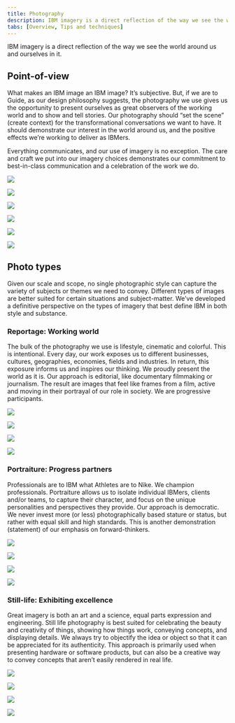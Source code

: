 ```yaml
---
title: Photography
description: IBM imagery is a direct reflection of the way we see the world around us and ourselves in it.
tabs: [Overview, Tips and techniques]
---
```


<PageDescription>

IBM imagery is a direct reflection of the way we see the world around us and
ourselves in it.

</PageDescription>

## Point-of-view

What makes an IBM image an IBM image? It’s subjective. But, if we are to Guide, as our design philosophy suggests, the photography we use gives us the opportunity to present ourselves as great observers of the working world and to show and tell stories. Our photography should “set the scene” (create context) for the transformational conversations we want to have. It should demonstrate our interest in the world around us, and the positive effects we’re working to deliver as IBMers.

Everything communicates, and our use of imagery is no exception. The care and craft we put into our imagery choices demonstrates our commitment to best-in-class communication and a celebration of the work we do.

![](./images/overview/pov-1.jpg)

<Row className="gallery-row-padding">
<Column colMd={2} colLg={4}>

![](./images/overview/pov-2.jpg)

</Column>
<Column colMd={2} colLg={4}>

![](./images/overview/pov-3.jpg)

</Column>
</Row>

<Row className="gallery-row-padding">
<Column colMd={4} colLg={8} offsetMd={2} offsetLg={4}>

![](./images/overview/pov-4.jpg)

</Column>
</Row>

<Row className="gallery-row-padding">
<Column colMd={4} colLg={8}>

![](./images/overview/pov-5.jpg)

</Column>
<Column colMd={2} colLg={4}>

![](./images/overview/pov-6.jpg)

</Column>
</Row>

## Photo types

Given our scale and scope, no single photographic style can capture the variety of subjects or themes we need to convey. Different types of images are better suited for certain situations and subject-matter. We’ve developed a definitive perspective on the types of imagery that best define IBM in both style and substance.

### **Reportage:** Working world

The bulk of the photography we use is lifestyle, cinematic and colorful. This is intentional. Every day, our work exposes us to different businesses, cultures, geographies, economies, fields and industries. In return, this exposure informs us and inspires our thinking. We proudly present the world as it is. Our approach is editorial, like documentary filmmaking or journalism. The result are images that feel like frames from a film, active and moving in their portrayal of our role in society. We are progressive participants.

<Row className="gallery-row-padding">

<Column colMd={3} colLg={4}>

![](./images/overview/reportage-1.jpg)

</Column>
<Column colMd={3} colLg={4}>

![](./images/overview/reportage-2.jpg)

</Column>

</Row>
<Row className="gallery-row-padding">

<Column colMd={2} colLg={3}>

![](./images/overview/reportage-3.jpg)

</Column>
<Column colMd={4} colLg={5}>

![](./images/overview/reportage-4.jpg)

</Column>

</Row>

### **Portraiture:** Progress partners

Professionals are to IBM what Athletes are to Nike. We champion professionals. Portraiture allows us to isolate individual IBMers, clients and/or teams, to capture their character, and focus on the unique personalities and perspectives they provide. Our approach is democratic. We never invest more (or less) photographically based stature or status, but rather with equal skill and high standards. This is another demonstration (statement) of our emphasis on forward-thinkers.

<Row className="gallery-row-padding">

<Column colMd={2} colLg={3}>

![](./images/overview/portraiture-1.jpg)

</Column>
<Column colMd={4} colLg={5}>

![](./images/overview/portraiture-2.jpg)

</Column>

</Row>
<Row className="gallery-row-padding">

<Column colMd={4} colLg={5}>

![](./images/overview/portraiture-3.jpg)

</Column>
<Column colMd={2} colLg={3}>

![](./images/overview/portraiture-4.jpg)

</Column>

</Row>

### **Still-life:** Exhibiting excellence

Great imagery is both an art and a science, equal parts expression and engineering. Still life photography is best suited for celebrating the beauty and creativity of things, showing how things work, conveying concepts, and displaying details. We always try to objectify the idea or object so that it can be appreciated for its authenticity. This approach is primarily used when presenting hardware or software products, but can also be a creative way to convey concepts that aren’t easily rendered in real life.

<Row className="gallery-row-padding">

<Column colMd={3} colLg={4}>

![](./images/overview/still-life-1.jpg)

</Column>
<Column colMd={3} colLg={4}>

![](./images/overview/still-life-2.jpg)

</Column>

</Row>
<Row className="gallery-row-padding">

<Column colMd={4} colLg={5}>

![](./images/overview/still-life-3.jpg)

</Column>
<Column colMd={2} colLg={3}>

![](./images/overview/still-life-4.jpg)

</Column>

</Row>
